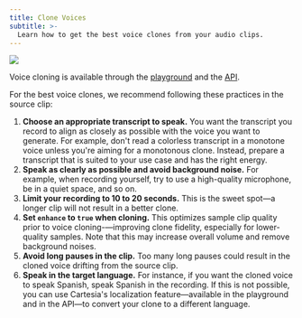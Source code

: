 ```yaml
---
title: Clone Voices
subtitle: >-
  Learn how to get the best voice clones from your audio clips.
---
```


<Frame background="subtle">
  <img src="/assets/images/clone.png" />
</Frame>

Voice cloning is available through the [playground](https://play.cartesia.ai) and the [API](/api-reference/voices/clone-from-clip).

For the best voice clones, we recommend following these practices in the source clip:

1. **Choose an appropriate transcript to speak.** You want the transcript you record to align as closely as possible with the voice you want to generate. For example, don't read a colorless transcript in a monotone voice unless you're aiming for a monotonous clone. Instead, prepare a transcript that is suited to your use case and has the right energy.
2. **Speak as clearly as possible and avoid background noise.** For example, when recording yourself, try to use a high-quality microphone, be in a quiet space, and so on.
3. **Limit your recording to 10 to 20 seconds.** This is the sweet spot—a longer clip will not result in a better clone.
4. **Set `enhance` to `true` when cloning.** This optimizes sample clip quality prior to voice cloning-—improving clone fidelity, especially for lower-quality samples. Note that this may increase overall volume and remove background noises.
5. **Avoid long pauses in the clip.** Too many long pauses could result in the cloned voice drifting from the source clip.
6. **Speak in the target language.** For instance, if you want the cloned voice to speak Spanish, speak Spanish in the recording. If this is not possible, you can use Cartesia's localization feature—available in the playground and in the API—to convert your clone to a different language.
